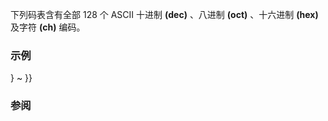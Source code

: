{{title|ASCII 码表}}
{{cpp/language/navbar}}
下列码表含有全部 128 个 ASCII 十进制 '''(dec)''' 、八进制 '''(oct)''' 、十六进制 '''(hex)''' 及字符 '''(ch)''' 编码。

{{cpp/language/ascii}}

===示例===
{{example
|code=
#include &lt;iostream&gt;

int main()
{
    std::cout &lt;&lt; "Printable ASCII [32..126]:\n";
    for (char c{' '}; c &lt;= '~'; ++c)
        std::cout &lt;&lt; c &lt;&lt; ((c + 1) % 32 ? ' ' : '\n');
    std::cout &lt;&lt; '\n';
}
|p=true
|output=
Printable ASCII [32..126]:
  ! " # $ % &amp; ' ( ) * + , - . / 0 1 2 3 4 5 6 7 8 9 : ; &lt; = &gt; ?
@ A B C D E F G H I J K L M N O P Q R S T U V W X Y Z [ \ ] ^ _
` a b c d e f g h i j k l m n o p q r s t u v w x y z { {{!}} } ~
}}

===参阅===
{{dsc begin}}
{{dsc see c|c/language/ascii|ASCII 码表|nomono=true}}
{{dsc end}}

{{langlinks|ar|cs|de|en|es|fr|it|ja|pl|pt|ru|tr}}
